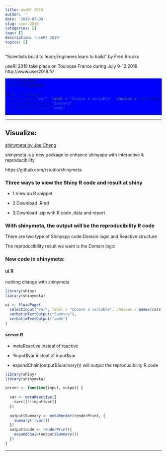 ```yaml
---
title: useR! 2019
author: ''
date: '2019-07-09'
slug: user-2019
categories: []
tags: []
description: 'useR! 2019'
topics: []
---
```


"Scientists build to learn;Engineers learn to build" by Fred Brooks

useR! 2019 take place on Toulouse France during July 9-12 2019
http://www.user2019.fr/


<style>
div.blue pre { background-color:lightblue; }
div.blue pre.r { background-color:blue; }
</style>

<div class = "blue">
```r
library(shiny)
library(shinymeta)

ui <- fluidPage(
  selectInput("var", label = "Choose a variable", choices = names(cars)),
  verbatimTextOutput("Summary"),
  verbatimTextOutput("code")
)

```
</div>

-------------------------------------------------------

## Visualize:

[shinymeta by Joe Cheng](https://www.youtube.com/watch?v=5KByRC6eqC8)

shinymeta is a new package to enhance shinyapp with interactive & reproducibility

https://github.com/rstudio/shinymeta


### Three ways to view the Shiny R code and result at shiny
- 1.View an R snippet

- 2.Download .Rmd

- 3.Download .zip with R code ,data and report


### With shinymeta, the output will be the reproducibility R code

There are two type of Shinyapp code:Domain logic and Reactive structure

The reproducibility result we want is the Domain logic

### New code in shinymeta:

#### ui.R

nothing change with shinymeta
```r
library(shiny)
library(shinymeta)

ui <- fluidPage(
  selectInput("var", label = "Choose a variable", choices = names(cars)),
  verbatimTextOutput("Summary"),
  verbatimTextOutput("code")
)

```


#### server.R

- metaReactive insteal of reactive

- !!input\$var insteal of input\$var

- expandChain(output$Summary()) will output the reproducibility R code

```r
library(shiny)
library(shinymeta)

server <- function(input, output) {
  
  var <- metaReactive({
    cars[[!!input$var]]
  })
  
  output$Summary <- metaRender(renderPrint, {
    summary(!!var())
  })
  output$code <- renderPrint({
    expandChain(output$Summary())
  })
}
```


---------------------------------------------------



